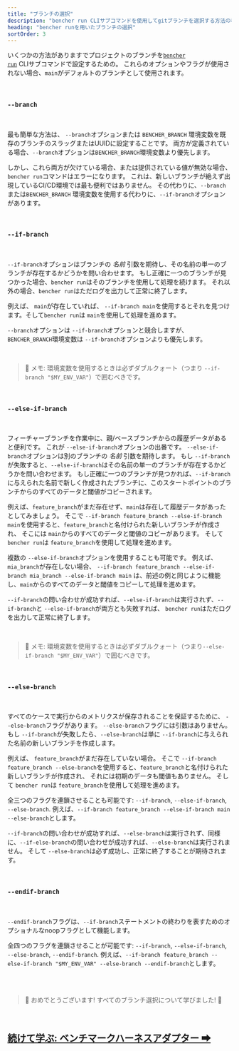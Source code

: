 ```yaml
---
title: "ブランチの選択"
description: "bencher run CLIサブコマンドを使用してgitブランチを選択する方法の概要"
heading: "bencher runを用いたブランチの選択"
sortOrder: 3
---
```


いくつかの方法がありますでプロジェクトのブランチを<code><a href="/ja/docs/explanation/bencher-run/">bencher run</a></code> CLIサブコマンドで設定するための。
これらのオプションやフラグが使用されない場合、`main`がデフォルトのブランチとして使用されます。

<br />

### `--branch`

<br />

最も簡単な方法は、 `--branch`オプションまたは `BENCHER_BRANCH` 環境変数を既存のブランチのスラッグまたはUUIDに設定することです。
両方が定義されている場合、`--branch`オプションは`BENCHER_BRANCH`環境変数より優先します。

しかし、これら両方が欠けている場合、または提供されている値が無効な場合、`bencher run`コマンドはエラーになります。
これは、新しいブランチが絶えず出現しているCI/CD環境では最も便利ではありません。
その代わりに、`--branch`または`BENCHER_BRANCH` 環境変数を使用する代わりに、`--if-branch`オプションがあります。

<br />

### `--if-branch`

<br />

`--if-branch`オプションはブランチの _名前_ 引数を期待し、その名前の単一のブランチが存在するかどうかを問い合わせます。
もし正確に一つのブランチが見つかった場合、`bencher run`はそのブランチを使用して処理を続けます。
それ以外の場合、`bencher run`はただログを出力して正常に終了します。

例えば、 `main`が存在していれば、 `--if-branch main`を使用するとそれを見つけます。そして`bencher run`は `main`を使用して処理を進めます。

`--branch`オプションは `--if-branch`オプションと競合しますが、`BENCHER_BRANCH`環境変数は `--if-branch`オプションよりも優先します。

<br />

> 🐰 メモ: 環境変数を使用するときは必ずダブルクォート（つまり `--if-branch "$MY_ENV_VAR"`）で囲むべきです。

<br />

### `--else-if-branch`

<br />

フィーチャーブランチを作業中に、親/ベースブランチからの履歴データがあると便利です。
これが `--else-if-branch`オプションの出番です。
`--else-if-branch`オプションは別のブランチの _名前_ 引数を期待します。
もし `--if-branch`が失敗すると、`--else-if-branch`はその名前の単一のブランチが存在するかどうかを問い合わせます。
もし正確に一つのブランチが見つかれば、`--if-branch`に与えられた名前で新しく作成されたブランチに、このスタートポイントのブランチからのすべてのデータと閾値がコピーされます。

例えば、`feature_branch`がまだ存在せず、`main`は存在して履歴データがあったとしてみましょう。
そこで `--if-branch feature_branch --else-if-branch main`を使用すると、`feature_branch`と名付けられた新しいブランチが作成され、
そこには `main`からのすべてのデータと閾値のコピーがあります。
そして `bencher run`は `feature_branch`を使用して処理を進めます。

複数の `--else-if-branch`オプションを使用することも可能です。
例えば、 `mia_branch`が存在しない場合、 `--if-branch feature_branch --else-if-branch mia_branch --else-if-branch main`
は、前述の例と同じように機能し、`main`からのすべてのデータと閾値をコピーして処理を進めます。

`--if-branch`の問い合わせが成功すれば、`--else-if-branch`は実行されず、`--if-branch`と `--else-if-branch`が両方とも失敗すれば、 `bencher run`はただログを出力して正常に終了します。

<br />

> 🐰 メモ: 環境変数を使用するときは必ずダブルクォート（つまり`--else-if-branch "$MY_ENV_VAR"`）で囲むべきです。

<br />

### `--else-branch`

<br />

すべてのケースで実行からのメトリクスが保存されることを保証するために、 `--else-branch`フラグがあります。
`--else-branch`フラグには引数はありません。
もし `--if-branch`が失敗したら、`--else-branch`は単に `--if-branch`に与えられた名前の新しいブランチを作成します。

例えば、 `feature_branch`がまだ存在していない場合。
そこで `--if-branch feature_branch --else-branch`を使用すると、`feature_branch`と名付けられた新しいブランチが作成され、
それには初期のデータも閾値もありません。
そして `bencher run`は `feature_branch`を使用して処理を進めます。

全三つのフラグを連鎖させることも可能です: `--if-branch`, `--else-if-branch`, `--else-branch`.
例えば、`--if-branch feature_branch --else-if-branch main --else-branch`とします。

`--if-branch`の問い合わせが成功すれば、`--else-branch`は実行されず、同様に、`--if-else-branch`の問い合わせが成功すれば、`--else-branch`は実行されません。
そして `--else-branch`は必ず成功し、正常に終了することが期待されます。

<br />

### `--endif-branch`

<br />

`--endif-branch`フラグは、`--if-branch`ステートメントの終わりを表すためのオプショナルなnoopフラグとして機能します。

全四つのフラグを連鎖させることが可能です: `--if-branch`, `--else-if-branch`, `--else-branch`, `--endif-branch`.
例えば、`--if-branch feature_branch --else-if-branch "$MY_ENV_VAR" --else-branch --endif-branch`とします。

<br />
<br />

> 🐰 おめでとうございます! すべてのブランチ選択について学びました! 🎉

<br/>

<h2><a href="/ja/docs/explanation/adapters/">続けて学ぶ: ベンチマークハーネスアダプター ➡</a></h2>
